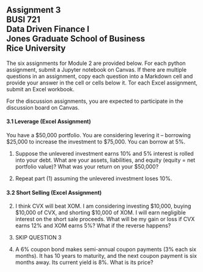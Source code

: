 ## Assignment 3<br>BUSI 721<br>Data Driven Finance I<br>Jones Graduate School of Business<br>Rice University<br>

The six assignments for Module 2 are provided below.  For each python assignment, submit a Jupyter notebook on Canvas.  If there are multiple questions in an assignment, copy each question into a Markdown cell and provide your answer in the cell or cells below it.  Tor each Excel assignment, submit an Excel workbook.

For the discussion assignments, you are expected to participate in the discussion board on Canvas.

#### 3.1 Leverage (Excel Assignment)

You have a $50,000 portfolio.  You are considering levering it -- borrowing $25,000 to increase the investment to $75,000.  You can borrow at 5%.  

1) Suppose the unlevered investment earns 10% and 5% interest is rolled into your debt.  What are your assets, liabilities, and equity (equity = net portfolio value)?  What was your return on your $50,000? 

2) Repeat part (1) assuming the unlevered investment loses 10%.

#### 3.2 Short Selling (Excel Assignment)

2.  I think CVX will beat XOM.  I am considering investing $10,000, buying $10,000 of CVX, and shorting $10,000 of XOM.  I will earn negligible interest on the short sale proceeds.  What will be my gain or loss if CVX earns 12% and XOM earns 5%?  What if the reverse happens?

3.  SKIP QUESTION 3

4.  A 6% coupon bond makes semi-annual coupon payments (3% each six months).  It has 10 years to maturity, and the next coupon payment is six months away.  Its current yield is 8%.  What is its price?